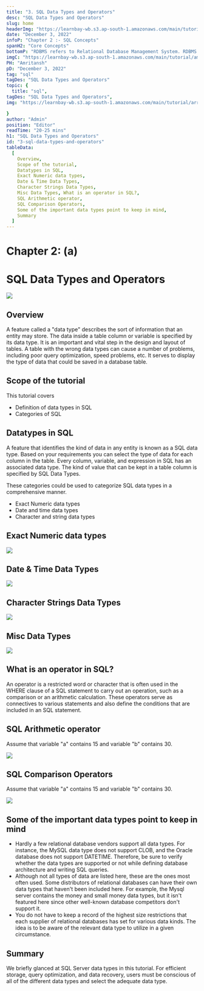 ```yaml
---
title: "3. SQL Data Types and Operators"
desc: "SQL Data Types and Operators"
slug: home
headerImg: "https://learnbay-wb.s3.ap-south-1.amazonaws.com/main/tutorial/python.png"
date: "December 3, 2022"
infoP: "Chapter 2 :- SQL Concepts"
spanH2: "Core Concepts"
bottomP: "RDBMS refers to Relational Database Management System. RDBMS serves as the foundation for all contemporary database systems, including MySQL."
imgC: "https://learnbay-wb.s3.ap-south-1.amazonaws.com/main/tutorial/amritansh.png"
PH: "Amritansh"
pD: "December 3, 2022"
tag: "sql"
tagDes: "SQL Data Types and Operators"
topic: {
  title: "sql",
tagDes: "SQL Data Types and Operators",
img: "https://learnbay-wb.s3.ap-south-1.amazonaws.com/main/tutorial/arrow.png"

}
author: "Admin"
position: "Editor"
readTime: "20-25 mins"
h1: "SQL Data Types and Operators"
id: "3-sql-data-types-and-operators"
tableData:
  [
    Overview, 
    Scope of the tutorial, 
    Datatypes in SQL,
    Exact Numeric data types, 
    Date & Time Data Types,
    Character Strings Data Types,
    Misc Data Types, What is an operator in SQL?, 
    SQL Arithmetic operator,
    SQL Comparison Operators, 
    Some of the important data types point to keep in mind, 
    Summary
  ]
---
```


# **Chapter 2: (a)**

# **SQL Data Types and Operators**

<img src="https://learnbay-wb.s3.ap-south-1.amazonaws.com/main/tutorial/sql/sql-dat-1.jpeg"></img>

## **Overview**

A feature called a "data type" describes the sort of information that an entity may store. The data inside a table column or variable is specified by its data type. It is an important and vital step in the design and layout of tables. A table with the wrong data types can cause a number of problems, including poor query optimization, speed problems, etc. It serves to display the type of data that could be saved in a database table.

## **Scope of the tutorial**     
This tutorial covers

- Definition of data types in SQL
- Categories of SQL

## **Datatypes in SQL**

A feature that identifies the kind of data in any entity is known as a SQL data type. Based on your requirements you can select the type of data for each column in the table. Every column, variable, and expression in SQL has an associated data type. The kind of value that can be kept in a table column is specified by SQL Data Types.

These categories could be used to categorize SQL data types in a comprehensive manner.

- Exact Numeric data types
- Date and time data types
- Character and string data types

## **Exact Numeric data types**     

<img src="https://learnbay-wb.s3.ap-south-1.amazonaws.com/main/tutorial/sql/sql-dat-2.png"></img>

## **Date & Time Data Types**  


<img src="https://learnbay-wb.s3.ap-south-1.amazonaws.com/main/tutorial/sql/sql-dat-3.png"></img>

## **Character Strings Data Types**   

<img src="https://learnbay-wb.s3.ap-south-1.amazonaws.com/main/tutorial/sql/sql-dat-4.png"></img>

## **Misc Data Types**

<img src="https://learnbay-wb.s3.ap-south-1.amazonaws.com/main/tutorial/sql/sql-dat-5.png"></img>

## **What is an operator in SQL?**


An operator is a restricted word or character that is often used in the WHERE clause of a SQL statement to carry out an operation, such as a comparison or an arithmetic calculation. These operators serve as connectives to various statements and also define the conditions that are included in an SQL statement.

## **SQL Arithmetic operator**

Assume that variable "a" contains 15 and variable "b" contains 30.

<img src="https://learnbay-wb.s3.ap-south-1.amazonaws.com/main/tutorial/sql/sql-dat-6.png"></img>

## **SQL Comparison Operators**


Assume that variable "a" contains 15 and variable "b" contains 30.

<img src="https://learnbay-wb.s3.ap-south-1.amazonaws.com/main/tutorial/sql/sql-dat-7.png"></img>

## **Some of the important data types point to keep in mind**

- Hardly a few relational database vendors support all data types. For instance, the MySQL data type does not support CLOB, and the Oracle database does not support DATETIME. Therefore, be sure to verify whether the data types are supported or not while defining database architecture and writing SQL queries.
- Although not all types of data are listed here, these are the ones most often used. Some distributors of relational databases can have their own data types that haven't been included here. For example, the Mysql server contains the money and small money data types, but it isn't featured here since other well-known database competitors don't support it.
- You do not have to keep a record of the highest size restrictions that each supplier of relational databases has set for various data kinds. The idea is to be aware of the relevant data type to utilize in a given circumstance.

## **Summary**

We briefly glanced at SQL Server data types in this tutorial. For efficient storage, query optimization, and data recovery, users must be conscious of all of the different data types and select the adequate data type.